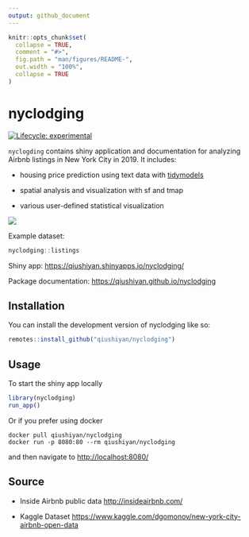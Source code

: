 ```yaml
---
output: github_document
---
```


<!-- README.md is generated from README.Rmd. Please edit that file -->

```r
knitr::opts_chunk$set(
  collapse = TRUE,
  comment = "#>",
  fig.path = "man/figures/README-",
  out.width = "100%",
  collapse = TRUE
)
```

# nyclodging

<!-- badges: start -->

[![Lifecycle: experimental](https://img.shields.io/badge/lifecycle-experimental-orange.svg)](https://lifecycle.r-lib.org/articles/stages.html#experimental)

<!-- badges: end -->

`nyclogding` contains shiny application and documentation for analyzing Airbnb listings in New York City in 2019. It includes:

-   housing price prediction using text data with [tidymodels](https://www.tidymodels.org/)

-   spatial analysis and visualization with sf and tmap

-   various user-defined statistical visualization

![](https://github.com/qiushiyan/images/blob/main/nyclodging/screenshot.png?raw=true)

Example dataset:

```r
nyclodging::listings
```

Shiny app: <https://qiushiyan.shinyapps.io/nyclodging/>

Package documentation: <https://qiushiyan.github.io/nyclodging>

## Installation

You can install the development version of nyclodging like so:

``` r
remotes::install_github("qiushiyan/nyclodging")
```

## Usage

To start the shiny app locally

```r
library(nyclodging)
run_app()
```

Or if you prefer using docker

    docker pull qiushiyan/nyclodging
    docker run -p 8080:80 --rm qiushiyan/nyclodging

and then navigate to <http://localhost:8080/>

## Source

-   Inside Airbnb public data <http://insideairbnb.com/>

-   Kaggle Dataset <https://www.kaggle.com/dgomonov/new-york-city-airbnb-open-data>
